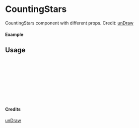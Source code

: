 
<Meta of={CountingStars} title="unDraw/CountingStars" />

# CountingStars

CountingStars component with different props.
Credit: [unDraw](https://undraw.co/illustrations)

#### Example

<Canvas of={CountingStars.Primary} />

## Usage

```ts
import { CountingStars } from "yadl-ui";

const Example = () => {
  return (
      <CountingStars />
  );
};

export default Example;
```

#### Credits
[unDraw](https://undraw.co/illustrations)
